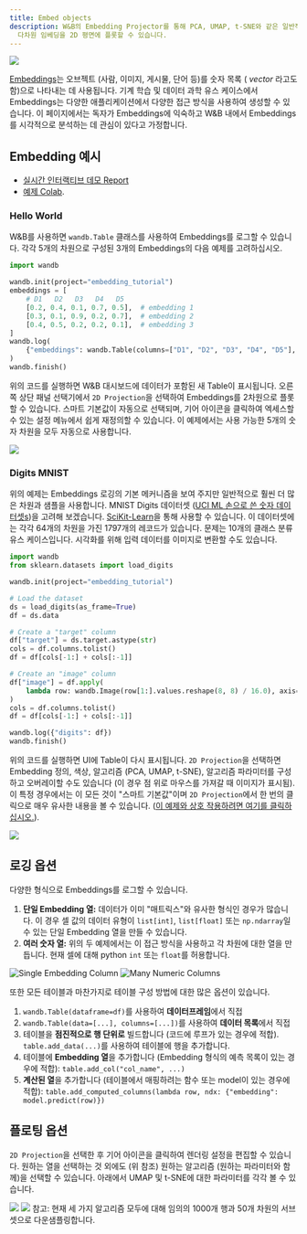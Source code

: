 ```yaml
---
title: Embed objects
description: W&B의 Embedding Projector를 통해 PCA, UMAP, t-SNE와 같은 일반적인 차원 축소 알고리즘을 사용하여
  다차원 임베딩을 2D 평면에 플롯할 수 있습니다.
---
```


<Frame>
    <img src="/images/weave/embedding_projector.png"  />
</Frame>

[Embeddings](https://developers.google.com/machine-learning/crash-course/embeddings/video-lecture)는 오브젝트 (사람, 이미지, 게시물, 단어 등)를 숫자 목록 ( _vector_ 라고도 함)으로 나타내는 데 사용됩니다. 기계 학습 및 데이터 과학 유스 케이스에서 Embeddings는 다양한 애플리케이션에서 다양한 접근 방식을 사용하여 생성할 수 있습니다. 이 페이지에서는 독자가 Embeddings에 익숙하고 W&B 내에서 Embeddings를 시각적으로 분석하는 데 관심이 있다고 가정합니다.

## Embedding 예시

- [실시간 인터랙티브 데모 Report](https://wandb.ai/timssweeney/toy_datasets/reports/Feature-Report-W-B-Embeddings-Projector--VmlldzoxMjg2MjY4?accessToken=bo36zrgl0gref1th5nj59nrft9rc4r71s53zr2qvqlz68jwn8d8yyjdz73cqfyhq)
- [예제 Colab](https://colab.research.google.com/drive/1DaKL4lZVh3ETyYEM1oJ46ffjpGs8glXA#scrollTo=D--9i6-gXBm_).

### Hello World

W&B를 사용하면 `wandb.Table` 클래스를 사용하여 Embeddings를 로그할 수 있습니다. 각각 5개의 차원으로 구성된 3개의 Embeddings의 다음 예제를 고려하십시오.

```python
import wandb

wandb.init(project="embedding_tutorial")
embeddings = [
    # D1   D2   D3   D4   D5
    [0.2, 0.4, 0.1, 0.7, 0.5],  # embedding 1
    [0.3, 0.1, 0.9, 0.2, 0.7],  # embedding 2
    [0.4, 0.5, 0.2, 0.2, 0.1],  # embedding 3
]
wandb.log(
    {"embeddings": wandb.Table(columns=["D1", "D2", "D3", "D4", "D5"], data=embeddings)}
)
wandb.finish()
```

위의 코드를 실행하면 W&B 대시보드에 데이터가 포함된 새 Table이 표시됩니다. 오른쪽 상단 패널 선택기에서 `2D Projection`을 선택하여 Embeddings를 2차원으로 플롯할 수 있습니다. 스마트 기본값이 자동으로 선택되며, 기어 아이콘을 클릭하여 엑세스할 수 있는 설정 메뉴에서 쉽게 재정의할 수 있습니다. 이 예제에서는 사용 가능한 5개의 숫자 차원을 모두 자동으로 사용합니다.

<Frame>
    <img src="/images/app_ui/weave_hello_world.png"  />
</Frame>

### Digits MNIST

위의 예제는 Embeddings 로깅의 기본 메커니즘을 보여 주지만 일반적으로 훨씬 더 많은 차원과 샘플을 사용합니다. MNIST Digits 데이터셋 ([UCI ML 손으로 쓴 숫자 데이터셋](https://archive.ics.uci.edu/ml/datasets/Optical+Recognition+of+Handwritten+Digits)[s](https://archive.ics.uci.edu/ml/datasets/Optical+Recognition+of+Handwritten+Digits))을 고려해 보겠습니다. [SciKit-Learn](https://scikit-learn.org/stable/modules/generated/sklearn.datasets.load_digits.html)을 통해 사용할 수 있습니다. 이 데이터셋에는 각각 64개의 차원을 가진 1797개의 레코드가 있습니다. 문제는 10개의 클래스 분류 유스 케이스입니다. 시각화를 위해 입력 데이터를 이미지로 변환할 수도 있습니다.

```python
import wandb
from sklearn.datasets import load_digits

wandb.init(project="embedding_tutorial")

# Load the dataset
ds = load_digits(as_frame=True)
df = ds.data

# Create a "target" column
df["target"] = ds.target.astype(str)
cols = df.columns.tolist()
df = df[cols[-1:] + cols[:-1]]

# Create an "image" column
df["image"] = df.apply(
    lambda row: wandb.Image(row[1:].values.reshape(8, 8) / 16.0), axis=1
)
cols = df.columns.tolist()
df = df[cols[-1:] + cols[:-1]]

wandb.log({"digits": df})
wandb.finish()
```

위의 코드를 실행하면 UI에 Table이 다시 표시됩니다. `2D Projection`을 선택하면 Embedding 정의, 색상, 알고리즘 (PCA, UMAP, t-SNE), 알고리즘 파라미터를 구성하고 오버레이할 수도 있습니다 (이 경우 점 위로 마우스를 가져갈 때 이미지가 표시됨). 이 특정 경우에서는 이 모든 것이 "스마트 기본값"이며 `2D Projection`에서 한 번의 클릭으로 매우 유사한 내용을 볼 수 있습니다. ([이 예제와 상호 작용하려면 여기를 클릭하십시오.](https://wandb.ai/timssweeney/embedding_tutorial/runs/k6guxhum?workspace=user-timssweeney)).

<Frame>
    <img src="/images/weave/embedding_projector.png"  />
</Frame>

## 로깅 옵션

다양한 형식으로 Embeddings를 로그할 수 있습니다.

1. **단일 Embedding 열:** 데이터가 이미 "매트릭스"와 유사한 형식인 경우가 많습니다. 이 경우 셀 값의 데이터 유형이 `list[int]`, `list[float]` 또는 `np.ndarray`일 수 있는 단일 Embedding 열을 만들 수 있습니다.
2. **여러 숫자 열:** 위의 두 예제에서는 이 접근 방식을 사용하고 각 차원에 대한 열을 만듭니다. 현재 셀에 대해 python `int` 또는 `float`를 허용합니다.

<Frame>
    <img src="/images/weave/logging_options.png" alt="Single Embedding Column"  />
</Frame>
<Frame>
    <img src="/images/weave/logging_option_image_right.png" alt="Many Numeric Columns"  />
</Frame>

또한 모든 테이블과 마찬가지로 테이블 구성 방법에 대한 많은 옵션이 있습니다.

1. `wandb.Table(dataframe=df)`를 사용하여 **데이터프레임**에서 직접
2. `wandb.Table(data=[...], columns=[...])`를 사용하여 **데이터 목록**에서 직접
3. 테이블을 **점진적으로 행 단위로** 빌드합니다 (코드에 루프가 있는 경우에 적합). `table.add_data(...)`를 사용하여 테이블에 행을 추가합니다.
4. 테이블에 **Embedding 열**을 추가합니다 (Embedding 형식의 예측 목록이 있는 경우에 적합): `table.add_col("col_name", ...)`
5. **계산된 열**을 추가합니다 (테이블에서 매핑하려는 함수 또는 model이 있는 경우에 적합): `table.add_computed_columns(lambda row, ndx: {"embedding": model.predict(row)})`

## 플로팅 옵션

`2D Projection`을 선택한 후 기어 아이콘을 클릭하여 렌더링 설정을 편집할 수 있습니다. 원하는 열을 선택하는 것 외에도 (위 참조) 원하는 알고리즘 (원하는 파라미터와 함께)을 선택할 수 있습니다. 아래에서 UMAP 및 t-SNE에 대한 파라미터를 각각 볼 수 있습니다.

<Frame>
    <img src="/images/weave/plotting_options_left.png"  />
</Frame>
<Frame>
    <img src="/images/weave/plotting_options_right.png"  />
</Frame>

<Note>
참고: 현재 세 가지 알고리즘 모두에 대해 임의의 1000개 행과 50개 차원의 서브셋으로 다운샘플링합니다.
</Note>
